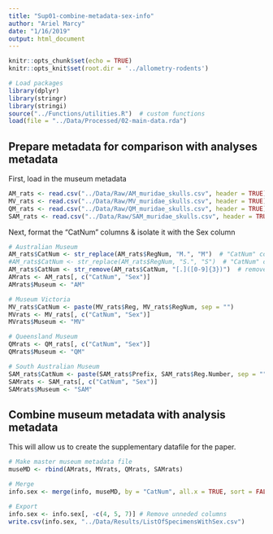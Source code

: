 ```yaml
---
title: "Sup01-combine-metadata-sex-info"
author: "Ariel Marcy"
date: "1/16/2019"
output: html_document
---
```


```r
knitr::opts_chunk$set(echo = TRUE)
knitr::opts_knit$set(root.dir = '../allometry-rodents')

# Load packages
library(dplyr)
library(stringr)
library(stringi)
source("../Functions/utilities.R")  # custom functions
load(file = "../Data/Processed/02-main-data.rda")
```

## Prepare metadata for comparison with analyses metadata
First, load in the museum metadata
```r
AM_rats <- read.csv("../Data/Raw/AM_muridae_skulls.csv", header = TRUE)
MV_rats <- read.csv("../Data/Raw/MV_muridae_skulls.csv", header = TRUE)
QM_rats <- read.csv("../Data/Raw/QM_muridae_skulls.csv", header = TRUE)
SAM_rats <- read.csv("../Data/Raw/SAM_muridae_skulls.csv", header = TRUE)
```

Next, format the "CatNum" columns & isolate it with the Sex column
```r
# Australian Museum
AM_rats$CatNum <- str_replace(AM_rats$RegNum, "M.", "M")  # "CatNum" column
#AM_rats$CatNum <- str_replace(AM_rats$RegNum, "S.", "S")  # "CatNum" column
AM_rats$CatNum <- str_remove(AM_rats$CatNum, "[.]([0-9]{3})")  # removes .00X on ends
AMrats <- AM_rats[, c("CatNum", "Sex")]
AMrats$Museum <- "AM"

# Museum Victoria
MV_rats$CatNum <- paste(MV_rats$Reg, MV_rats$RegNum, sep = "")
MVrats <- MV_rats[, c("CatNum", "Sex")]
MVrats$Museum <- "MV"

# Queensland Museum
QMrats <- QM_rats[, c("CatNum", "Sex")]
QMrats$Museum <- "QM"

# South Australian Museum
SAM_rats$CatNum <- paste(SAM_rats$Prefix, SAM_rats$Reg.Number, sep = "")
SAMrats <- SAM_rats[, c("CatNum", "Sex")]
SAMrats$Museum <- "SAM"
```

## Combine museum metadata with analysis metadata
This will allow us to create the supplementary datafile for the paper.
```r
# Make master museum metadata file
museMD <- rbind(AMrats, MVrats, QMrats, SAMrats)

# Merge
info.sex <- merge(info, museMD, by = "CatNum", all.x = TRUE, sort = FALSE)

# Export
info.sex <- info.sex[, -c(4, 5, 7)] # Remove unneded columns
write.csv(info.sex, "../Data/Results/ListOfSpecimensWithSex.csv")
```
